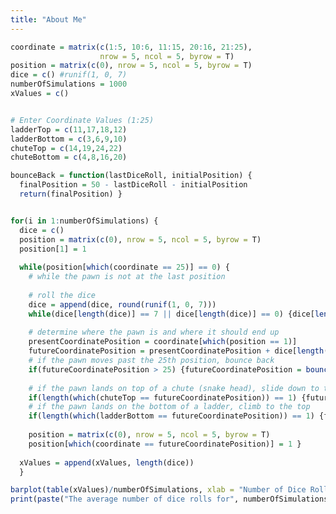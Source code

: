 ```yaml
---
title: "About Me"
---
```


```r
coordinate = matrix(c(1:5, 10:6, 11:15, 20:16, 21:25),
                    nrow = 5, ncol = 5, byrow = T)
position = matrix(c(0), nrow = 5, ncol = 5, byrow = T)
dice = c() #runif(1, 0, 7)
numberOfSimulations = 1000
xValues = c()


# Enter Coordinate Values (1:25)
ladderTop = c(11,17,18,12)
ladderBottom = c(3,6,9,10)
chuteTop = c(14,19,24,22)
chuteBottom = c(4,8,16,20)

bounceBack = function(lastDiceRoll, initialPosition) {
  finalPosition = 50 - lastDiceRoll - initialPosition
  return(finalPosition) }


for(i in 1:numberOfSimulations) {
  dice = c()
  position = matrix(c(0), nrow = 5, ncol = 5, byrow = T)
  position[1] = 1
  
  while(position[which(coordinate == 25)] == 0) {
    # while the pawn is not at the last position
    
    # roll the dice
    dice = append(dice, round(runif(1, 0, 7)))
    while(dice[length(dice)] == 7 || dice[length(dice)] == 0) {dice[length(dice)] = round(runif(1, 0, 7))}
    
    # determine where the pawn is and where it should end up
    presentCoordinatePosition = coordinate[which(position == 1)]
    futureCoordinatePosition = presentCoordinatePosition + dice[length(dice)]
    # if the pawn moves past the 25th position, bounce back
    if(futureCoordinatePosition > 25) {futureCoordinatePosition = bounceBack(dice[length(dice)], presentCoordinatePosition) }
    
    # if the pawn lands on top of a chute (snake head), slide down to the bottom
    if(length(which(chuteTop == futureCoordinatePosition)) == 1) {futureCoordinatePosition = chuteBottom[which(chuteTop == futureCoordinatePosition)] }
    # if the pawn lands on the bottom of a ladder, climb to the top
    if(length(which(ladderBottom == futureCoordinatePosition)) == 1) {futureCoordinatePosition = ladderTop[which(ladderBottom == futureCoordinatePosition)] }
    
    position = matrix(c(0), nrow = 5, ncol = 5, byrow = T)
    position[which(coordinate == futureCoordinatePosition)] = 1 }
  
  xValues = append(xValues, length(dice)) 
  }

barplot(table(xValues)/numberOfSimulations, xlab = "Number of Dice Rolls", ylab = "Frequency", ylim = c(0,max(table(xValues)/numberOfSimulations)), main = "Frequency of Dice Rolls")
print(paste("The average number of dice rolls for", numberOfSimulations, "simulations is", round(mean(xValues)), "."))



```

